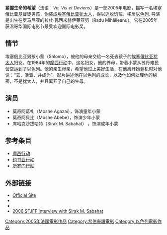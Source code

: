{{roughtranslation|time=2013-12-21T15:38:20+00:00}}
{{no footnotes|time=2013-12-21T15:37:46+00:00}}
'''紧握生命的希望'''（法语：''Va, Vis et Deviens''）是一部2005年电影，描写一名埃塞俄比亚基督徒男孩，伪装成[[贝塔以色列|埃塞俄比亚犹太人]]，得以逃脱饥荒，移居[[以色列|以色列]]. 导演是出生在罗马尼亚的拉杜·瓦西米赫伊莱亚努（Radu Mihăileanu）。它在2005年获温哥华国际电影节最受欢迎国际电影奖。

== 情节 ==
埃塞俄比亚男孩小蒙（Shlomo），被他的母亲交给一名死去孩子的[[贝塔以色列|埃塞俄比亚犹太人]]妇女。在1984年的[[摩西行动|摩西行动]]中，这名妇女，他的养母，带着小蒙从苏丹难民营空运到了以色列。他的亲生母亲，希望他过上美好生活，在他离开她登机时对他说：“去，活着，并成为”。影片讲述他在以色列的成长，以及他如何处理他的秘密，不是犹太人，并且离开了自己的生母。

== 演员 ==
*莫奇阿葛札（Moshe Agazai），饰演童年小蒙 
*莫奇阿貝比（Moshe Abebe），饰演少年小蒙
*席哈克沙拔哈特（Sirak M. Sabahat） ，饰演成年小蒙

== 参考条目 ==
*[[摩西行动|摩西行动]]
*[[约书亚行动|约书亚行动]]
*[[所罗门行动|所罗门行动]]

==外部链接==
*[http://www.menemshafilms.com/index.php?src=gendocs&link=live_and_become&category=Live%20and%20Become Official Site] {{Wayback|url=http://www.menemshafilms.com/index.php?src=gendocs&link=live_and_become&category=Live%20and%20Become |date=20070721075213 }}
*{{imdb title|id=0388505|title=Va, vis et deviens}}
* {{amg movie|356352|Live and Become}}
*[http://theeveningclass.blogspot.com/2006/08/2006-sfjffthe-evening-class-interview.html 2006 SFJFF Interview with Sirak M. Sabahat] {{Wayback|url=http://theeveningclass.blogspot.com/2006/08/2006-sfjffthe-evening-class-interview.html |date=20210119181525 }}

{{DEFAULTSORT:Live and Become}}
[[Category:2005年法國電影作品|Category:2005年法國電影作品]]
[[Category:希伯來語電影|Category:希伯來語電影]]
[[Category:以色列電影作品|Category:以色列電影作品]]